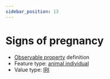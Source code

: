 ```yaml
---
sidebar_position: 13
---
```



# Signs of pregnancy

- [Observable property](/viewers/dawe-vocabs?uri=https://linked.data.gov.au/def/test/dawe-cv/88472a97-fd55-4382-9d6e-793164c574f1) definition
- Feature type: [animal individual](http://linked.data.gov.au/def/tern-cv/ecb855ed-50e1-4299-8491-861759ef40b7)
- Value type: [IRI](https://w3id.org/tern/ontologies/tern/IRI)


<Example protocolModule="vertebrate-identify" observableProperty="https://linked.data.gov.au/def/test/dawe-cv/88472a97-fd55-4382-9d6e-793164c574f1" />

